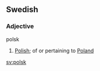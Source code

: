 ==Swedish==
{{sv-adj-un|polsk|polskt|polske|polska}}
===Adjective===
;polsk
#[[Polish]]; of or pertaining to [[Poland]]


[[sv:polsk]]